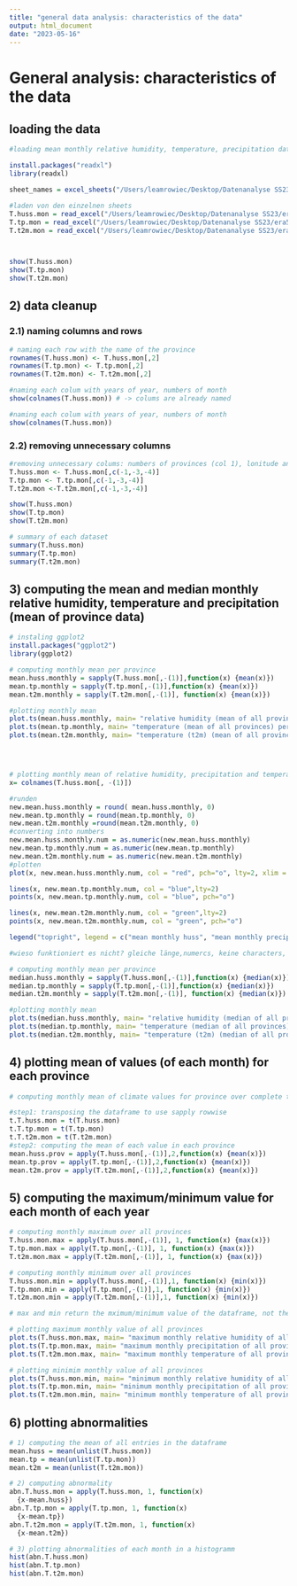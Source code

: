 ```yaml
---
title: "general data analysis: characteristics of the data"
output: html_document
date: "2023-05-16"
---
```


# General analysis: characteristics of the data

## loading the data

```r
#loading mean monthly relative humidity, temperature, precipitation data

install.packages("readxl")
library(readxl)

sheet_names = excel_sheets("/Users/leamrowiec/Desktop/Datenanalyse SS23/era5_data_2006_2020_thailand_monmean.xlsx")

#laden von den einzelnen sheets
T.huss.mon = read_excel("/Users/leamrowiec/Desktop/Datenanalyse SS23/era5_data_2006_2020_thailand_monmean.xlsx", sheet="era5_huss_2006_2020_thailand_mo")
T.tp.mon = read_excel("/Users/leamrowiec/Desktop/Datenanalyse SS23/era5_data_2006_2020_thailand_monmean.xlsx", sheet="era5_tp_2006_2020_thailand_monm")
T.t2m.mon = read_excel("/Users/leamrowiec/Desktop/Datenanalyse SS23/era5_data_2006_2020_thailand_monmean.xlsx", sheet="era5_t2m_2006_2020_thailand_mon")




```

```r
show(T.huss.mon)
show(T.tp.mon)
show(T.t2m.mon)
```

## 2) data cleanup

### 2.1) naming columns and rows

```r
# naming each row with the name of the province
rownames(T.huss.mon) <- T.huss.mon[,2]
rownames(T.tp.mon) <- T.tp.mon[,2]
rownames(T.t2m.mon) <- T.t2m.mon[,2]

#naming each colum with years of year, numbers of month
show(colnames(T.huss.mon)) # -> colums are already named 
```

```r
#naming each colum with years of year, numbers of month
show(colnames(T.huss.mon))
```

### 2.2) removing unnecessary columns

```r
#removing unnecessary colums: numbers of provinces (col 1), lonitude and latitude data (col 3,4)
T.huss.mon <- T.huss.mon[,c(-1,-3,-4)]
T.tp.mon <- T.tp.mon[,c(-1,-3,-4)]
T.t2m.mon <-T.t2m.mon[,c(-1,-3,-4)]

show(T.huss.mon)
show(T.tp.mon)
show(T.t2m.mon)
```

```r
# summary of each dataset
summary(T.huss.mon)
summary(T.tp.mon)
summary(T.t2m.mon)
```

## 3) computing the mean and median monthly relative humidity, temperature and precipitation (mean of province data)

```r
# instaling ggplot2
install.packages("ggplot2")
library(ggplot2)

```

```r
# computing monthly mean per province
mean.huss.monthly = sapply(T.huss.mon[,-(1)],function(x) {mean(x)})
mean.tp.monthly = sapply(T.tp.mon[,-(1)],function(x) {mean(x)})
mean.t2m.monthly = sapply(T.t2m.mon[,-(1)], function(x) {mean(x)})

#plotting monthly mean 
plot.ts(mean.huss.monthly, main= "relative humidity (mean of all provinces) per month", ylab="mean of relative humidity (monthly)", xlab="month")
plot.ts(mean.tp.monthly, main= "temperature (mean of all provinces) per month", ylab="mean precipitation (monthly)", xlab="month")
plot.ts(mean.t2m.monthly, main= "temperature (t2m) (mean of all provinces) per month", ylab="mean temperature (monthly)", xlab="month")




# plotting monthly mean of relative humidity, precipitation and temperature in one plot
x= colnames(T.huss.mon[, -(1)])

#runden
new.mean.huss.monthly = round( mean.huss.monthly, 0)
new.mean.tp.monthly = round(mean.tp.monthly, 0)
new.mean.t2m.monthly =round(mean.t2m.monthly, 0)
#converting into numbers
new.mean.huss.monthly.num = as.numeric(new.mean.huss.monthly)
new.mean.tp.monthly.num = as.numeric(new.mean.tp.monthly)
new.mean.t2m.monthly.num = as.numeric(new.mean.t2m.monthly)
#plotten
plot(x, new.mean.huss.monthly.num, col = "red", pch="o", lty=2, xlim = c(1, 200), ylim = c(1, 300), xlab = "months", ylab = "mean huss/mean tp/mean t2m")

lines(x, new.mean.tp.monthly.num, col = "blue",lty=2)
points(x, new.mean.tp.monthly.num, col = "blue", pch="o")

lines(x, new.mean.t2m.monthly.num, col = "green",lty=2)
points(x, new.mean.t2m.monthly.num, col = "green", pch="o")

legend("topright", legend = c("mean monthly huss", "mean monthly precipitation","mean monthly temperature"), col = c("red", "blue", "green"), lwd = c(2, 2, 2, 2), pch = c(16, 16, 16))

#wieso funktioniert es nicht? gleiche länge,numercs, keine characters, keine kommas
```

```r
# computing monthly mean per province
median.huss.monthly = sapply(T.huss.mon[,-(1)],function(x) {median(x)})
median.tp.monthly = sapply(T.tp.mon[,-(1)],function(x) {median(x)})
median.t2m.monthly = sapply(T.t2m.mon[,-(1)], function(x) {median(x)})

#plotting monthly mean 
plot.ts(median.huss.monthly, main= "relative humidity (median of all provinces) per month", ylab="median of relative humidity (monthly)", xlab="month")
plot.ts(median.tp.monthly, main= "temperature (median of all provinces) per month", ylab="median precipitation (monthly)", xlab="month")
plot.ts(median.t2m.monthly, main= "temperature (t2m) (median of all provinces) per month", ylab="median temperature (monthly)", xlab="month")
```

## 4) plotting mean of values (of each month) for each province

```r
# computing monthly mean of climate values for province over complete time span of available data

#step1: transposing the dataframe to use sapply rowwise
t.T.huss.mon = t(T.huss.mon)
t.T.tp.mon = t(T.tp.mon)
t.T.t2m.mon = t(T.t2m.mon)
#step2: computing the mean of each value in each province
mean.huss.prov = apply(T.huss.mon[,-(1)],2,function(x) {mean(x)})
mean.tp.prov = apply(T.tp.mon[,-(1)],2,function(x) {mean(x)})
mean.t2m.prov = apply(T.t2m.mon[,-(1)],2,function(x) {mean(x)})

```

## 5) computing the maximum/minimum value for each month of each year

```r
# computing monthly maximum over all provinces
T.huss.mon.max = apply(T.huss.mon[,-(1)], 1, function(x) {max(x)})
T.tp.mon.max = apply(T.tp.mon[,-(1)], 1, function(x) {max(x)})
T.t2m.mon.max = apply(T.t2m.mon[,-(1)], 1, function(x) {max(x)})

# computing monthly minimum over all provinces
T.huss.mon.min = apply(T.huss.mon[,-(1)],1, function(x) {min(x)})
T.tp.mon.min = apply(T.tp.mon[,-(1)],1, function(x) {min(x)})
T.t2m.mon.min = apply(T.t2m.mon[,-(1)],1, function(x) {min(x)})

# max and min return the mximum/minimum value of the dataframe, not the index

# plotting maximum monthly value of all provinces 
plot.ts(T.huss.mon.max, main= "maximum monthly relative humidity of all provinces", ylab= "maximum relative humidity (monthly)", xlab="month")
plot.ts(T.tp.mon.max, main= "maximum monthly precipitation of all provinces", ylab= "maximum precipitation (monthly)", xlab="month")
plot.ts(T.t2m.mon.max, main= "maximum monthly temperature of all provinces", ylab= "maximum temperature (monthly)", xlab="month")

# plotting minimim monthly value of all provinces
plot.ts(T.huss.mon.min, main= "minimum monthly relative humidity of all provinces", ylab= "minimum temperature (monthly)", xlab="month")
plot.ts(T.tp.mon.min, main= "minimum monthly precipitation of all provinces", ylab= "minimum temperature (monthly)", xlab="month")
plot.ts(T.t2m.mon.min, main= "minimum monthly temperature of all provinces", ylab= "minimum temperature (monthly)", xlab="month")


```

## 6) plotting abnormalities

```r
# 1) computing the mean of all entries in the dataframe
mean.huss = mean(unlist(T.huss.mon))
mean.tp = mean(unlist(T.tp.mon))
mean.t2m = mean(unlist(T.t2m.mon))

# 2) computing abnormality
abn.T.huss.mon = apply(T.huss.mon, 1, function(x)
  {x-mean.huss})
abn.T.tp.mon = apply(T.tp.mon, 1, function(x)
  {x-mean.tp})
abn.T.t2m.mon = apply(T.t2m.mon, 1, function(x)
  {x-mean.t2m})

# 3) plotting abnormalities of each month in a histogramm
hist(abn.T.huss.mon)
hist(abn.T.tp.mon)
hist(abn.T.t2m.mon)

```
